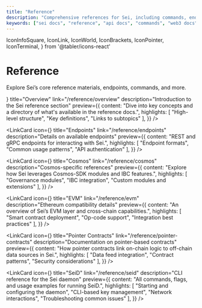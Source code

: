 ```yaml
---
title: "Reference"
description: "Comprehensive references for Sei, including commands, endpoints, and best-practice resources for developers."
keywords: ["sei docs", "reference", "api docs", "commands", "web3 docs"]
---
```


  IconInfoSquare,
  IconLink,
  IconWorld,
  IconBrackets,
  IconPointer,
  IconTerminal,
} from '@tabler/icons-react'

# Reference

Explore Sei’s core reference materials, endpoints, commands, and more.

<div className="grid grid-cols-1 md:grid-cols-3 gap-4 my-8">
  <LinkCard
    icon={<IconInfoSquare />}
    title="Overview"
    link="/reference/overview"
    description="Introduction to the Sei reference section"
    preview={{
      content: "Dive into key concepts and a directory of what's available in the reference docs.",
      highlights: [
        "High-level structure",
        "Key definitions",
        "Links to subtopics"
      ],
    }}
  />

  <LinkCard
    icon={<IconLink />}
    title="Endpoints"
    link="/reference/endpoints"
    description="Details on available endpoints"
    preview={{
      content: "REST and gRPC endpoints for interacting with Sei.",
      highlights: [
        "Endpoint formats",
        "Common usage patterns",
        "API authentication"
      ],
    }}
  />

  <LinkCard
    icon={<IconWorld />}
    title="Cosmos"
    link="/reference/cosmos"
    description="Cosmos-specific references"
    preview={{
      content: "Explore how Sei leverages Cosmos-SDK modules and IBC features.",
      highlights: [
        "Governance modules",
        "IBC integration",
        "Custom modules and extensions"
      ],
    }}
  />

  <LinkCard
    icon={<IconBrackets />}
    title="EVM"
    link="/reference/evm"
    description="Ethereum compatibility details"
    preview={{
      content: "An overview of Sei’s EVM layer and cross-chain capabilities.",
      highlights: [
        "Smart contract deployment",
        "Op-code support",
        "Integration best practices"
      ],
    }}
  />

  <LinkCard
    icon={<IconPointer />}
    title="Pointer Contracts"
    link="/reference/pointer-contracts"
    description="Documentation on pointer-based contracts"
    preview={{
      content: "How pointer contracts link on-chain logic to off-chain data sources in Sei.",
      highlights: [
        "Data feed integration",
        "Contract patterns",
        "Security considerations"
      ],
    }}
  />

  <LinkCard
    icon={<IconTerminal />}
    title="SeiD"
    link="/reference/seid"
    description="CLI reference for the Sei daemon"
    preview={{
      content: "All commands, flags, and usage examples for running SeiD.",
      highlights: [
        "Starting and configuring the daemon",
        "CLI-based key management",
        "Network interactions",
        "Troubleshooting common issues"
      ],
    }}
  />
</div>
